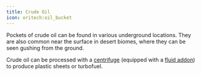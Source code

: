 ```yaml
---
title: Crude Oil
icon: oritech:oil_bucket
---
```


<ModAsset location="oritech:textures/book/oil_geyser" />

Pockets of crude oil can be found in various underground locations. They are also common near the surface in desert biomes, where they can be seen gushing from the ground.

Crude oil can be processed with a [centrifuge](../processing/centrifuge) (equipped with a [fluid addon](../processing/addons)) to produce plastic sheets or turbofuel.
